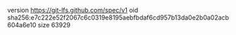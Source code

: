 version https://git-lfs.github.com/spec/v1
oid sha256:e7c222e52f2067c6c0319e8195aebfbdaf6cd957b13da0e2b0a02acb604a6e10
size 63929
